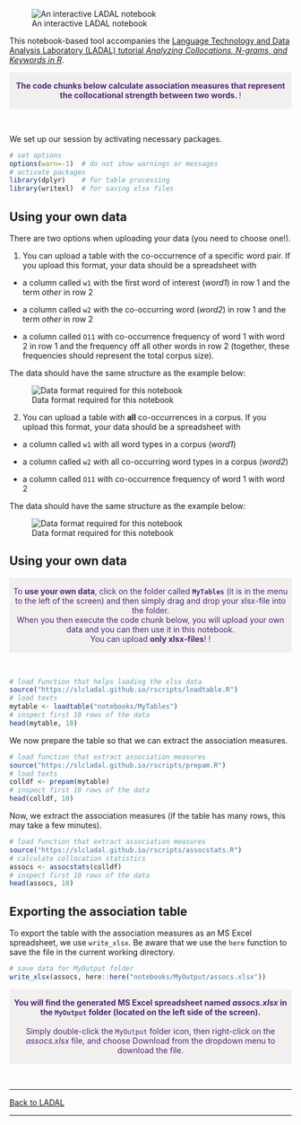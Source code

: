 
![An interactive LADAL notebook](https://slcladal.github.io/images/uq1.jpg)


This notebook-based tool accompanies the [Language Technology and Data Analysis Laboratory (LADAL) tutorial *Analyzing Collocations, N-grams, and Keywords in R*](https://ladal.edu.au/coll.html). 

<div class="warning" style='padding:0.1em; background-color: rgba(215,209,204,.3); color:#51247a'>
<span>
<p style='margin-top:1em; text-align:center'>
<b>The code chunks below calculate association measures that represent the collocational strength between two words. </b>! 
<br>
</p>
<p style='margin-left:1em;'>
</p></span>
</div>

<br>

We set up our session by activating necessary packages. 


```r
# set options
options(warn=-1)  # do not show warnings or messages
# activate packages
library(dplyr)    # for table processing
library(writexl)  # for saving xlsx files
```


## Using your own data

There are two options when uploading your data (you need to choose one!). 

1) You can upload a table with the co-occurrence of a specific word pair. If you upload this format, your data should be a spreadsheet  with

+ a column called `w1` with the first word of interest (*word1*) in row 1 and the term *other* in row 2

+ a column called `w2` with the co-occurring word (*word2*) in row 1 and the term *other* in row 2

+ a column called `O11` with co-occurrence frequency of word 1 with word 2 in row 1 and the frequency off all other words in row 2 (together, these frequencies should represent the total corpus size).

The data should have the same structure as the example below:

![Data format required for this notebook](https://slcladal.github.io/images/colltb_0.png)


2) You can upload a table with **all** co-occurrences in a corpus. If you upload this format, your data should be a spreadsheet  with

+ a column called `w1` with all word types in a corpus (*word1*)

+ a column called `w2` with all co-occurring word types in a corpus  (*word2*)

+ a column called `O11` with co-occurrence frequency of word 1 with word 2

The data should have the same structure as the example below:

![Data format required for this notebook](https://slcladal.github.io/images/colltb_1.png)


## Using your own data

<div class="warning" style='padding:0.1em; background-color: rgba(215,209,204,.3); color:#51247a'>
<span>
<p style='margin-top:1em; text-align:center'>
To <b>use your own data</b>, click on the folder called <b>`MyTables`</b> (it is in the menu to the left of the screen) and then simply drag and drop your xlsx-file into the folder. <br>When you then execute the code chunk below, you will upload your own data and you can then use it in this notebook.<br>You can upload <b>only xlsx-files</b>! ! 
<br>
</p>
<p style='margin-left:1em;'>
</p></span>
</div>

<br>


```r
# load function that helps loading the xlsx data
source("https://slcladal.github.io/rscripts/loadtable.R")
# load texts
mytable <- loadtable("notebooks/MyTables")
# inspect first 10 rows of the data
head(mytable, 10)
```


We now prepare the table so that we can extract the association measures.


```r
# load function that extract association measures
source("https://slcladal.github.io/rscripts/prepam.R")
# load texts
colldf <- prepam(mytable)
# inspect first 10 rows of the data
head(colldf, 10)
```


Now, we extract the association measures (if the table has many rows, this may take a few minutes).

```r
# load function that extract association measures
source("https://slcladal.github.io/rscripts/assocstats.R")
# calculate collocation statistics
assocs <- assocstats(colldf)
# inspect first 10 rows of the data
head(assocs, 10)
```


## Exporting the association table

To export the table with the association measures as an MS Excel spreadsheet, we use `write_xlsx`. Be aware that we use the `here` function to  save the file in the current working directory.

```r
# save data for MyOutput folder
write_xlsx(assocs, here::here("notebooks/MyOutput/assocs.xlsx"))
```

<div class="warning" style='padding:0.1em; background-color: rgba(215,209,204,.3); color:#51247a'>
<span>
<p style='margin-top:1em; text-align:center'>
<b>You will find the generated MS Excel spreadsheet named *assocs.xlsx* in the `MyOutput` folder (located on the left side of the screen).</b> <br><br>Simply double-click the `MyOutput` folder icon, then right-click on the *assocs.xlsx* file, and choose Download from the dropdown menu to download the file. <br>
</p>
<p style='margin-left:1em;'>
</p></span>
</div>

<br>



***

[Back to LADAL](https://ladal.edu.au/coll.html)

***



